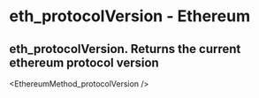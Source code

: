 # eth_protocolVersion - Ethereum

## eth_protocolVersion. Returns the current ethereum protocol version


<EthereumMethod_protocolVersion />
